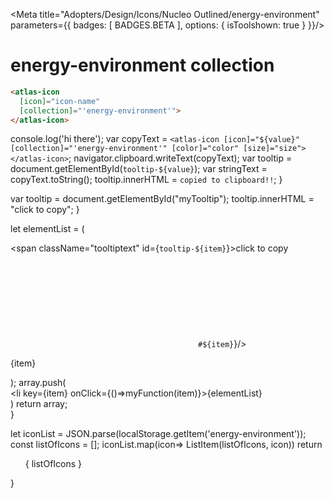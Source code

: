 
<Meta title="Adopters/Design/Icons/Nucleo Outlined/energy-environment" parameters={{ badges: [ BADGES.BETA ], options: { isToolshown: true } }}/>

# energy-environment collection

```html
<atlas-icon 
  [icon]="icon-name"  
  [collection]="'energy-environment'">
</atlas-icon>

```

<style>
{`
/* NOTE: This css is generated by Nucleo */
ul {
  display: flex;
  flex-wrap: wrap;
  justify-content: center;
  padding-left: 0;
}

ul li {
  border-radius: .4em;
  transition: background-color .2s;
  user-select: none;
  overflow: hidden;
  text-align: center;
  padding: 2em 1em 1em;
}

ul li:hover {
  background: hsla(0, 0%, 0%, 0.05);
  cursor: pointer;
}

ul p {
  display: block;
  font-size: 0.75rem;
  color: hsla(0, 0%, 0%, 0.5);
  user-select: text;
  cursor: pointer;
  max-width: 6rem;
  padding: 8px 0 4px;
}

ul p::selection {
  background: hsl(230, 93%, 66%);
  color: #fff;
}

ul p::-moz-selection {
  background: hsl(230, 93%, 66%);
  color: #fff;
}

.svg-wrapper {
  font-size: 32px;
}

.svg-wrapper svg {
  display: block;
  margin: 0 auto 10px;
}

/* --------------------------------

Icons

-------------------------------- */

:root {
  --icon-color-primary: inherit;
  --icon-color-secondary: currentColor;
}

.icon {
  display: inline-block;
  color: var(--icon-color-primary); /* icon primary color */
  height: 1em;
  width: 1em;
  line-height: 1;
  flex-shrink: 0;
  max-width: initial;
}

.icon use {
  /* icon secondary color */
  fill: var(--icon-color-secondary);
  stroke: var(--icon-color-secondary);
}

.css-122ju8q {
    padding: 0;
}

.icon-name {
    font-size: 12px;
}

/* --------------------------------

Caps/Corners

-------------------------------- */

.icon use {
  --icon-stroke-linecap-butt: butt;
  stroke-miterlimit: 10;
  stroke-linecap: square;
  stroke-linejoin: miter;
}

.stroke-round use {
  --icon-stroke-linecap-butt: round;
  stroke-linecap: round;
  stroke-linejoin: round;
}

/* --------------------------------

Tooltip

-------------------------------- */

.tooltip {
  position: relative;
  display: inline-block;
}

.tooltip .tooltiptext {
  visibility: hidden;
  width: 100%;
  background-color: #f6f9fc;
  color: #242323;
  text-align: center;
  padding: 3px;
  position: absolute;
  z-index: 1;
  bottom: 84%;
  left: 50%;
  margin-left: -75px;
  opacity: 0;
  transition: opacity 0.3s;
  font-size: 11px;
  justify-content: center;
  display: flex;
  align-items: center;
}

.tooltip:hover .tooltiptext {
  visibility: visible;
  opacity: 1;
}
    
    `}
</style>


  console.log('hi there');
  var copyText = `<atlas-icon [icon]="${value}" [collection]="'energy-environment'" [color]="color" [size]="size"></atlas-icon>`;
  navigator.clipboard.writeText(copyText);
  var tooltip = document.getElementById(`tooltip-${value}`);
  var stringText = copyText.toString();
  tooltip.innerHTML = `copied to clipboard!!`;
}

  var tooltip = document.getElementById("myTooltip");
  tooltip.innerHTML = "click to copy";
}

  let elementList = (
      <div>
          <span className="tooltiptext" id={`tooltip-${item}`}>click to copy</span>
          <div className="svg-wrapper">
          <svg className="icon">
            <use href={`#${item}`}/>
          </svg>
          </div>
          <p  data-folder="">
          {item}
          </p> 
      </div>
  );
  array.push( <div className="tooltip" key={item}><li key={item} onClick={()=>myFunction(item)}>{elementList}</li></div>)
  return array;   
}

  let iconList = JSON.parse(localStorage.getItem('energy-environment'));
  const listOfIcons = [];
  iconList.map(icon=> ListItem(listOfIcons, icon))
  return <ul>{ listOfIcons }</ul>
}

<Base/>
<svg xmlns="http://www.w3.org/2000/svg">
  <defs>
    <symbol id="battery-charging" viewBox="0 0 24 24">
      <path fill="currentColor" d="M10.886 9.857a.75.75 0 0 0-1.136.643v1.675l-2.614-1.568a.75.75 0 1 0-.772 1.286l3.75 2.25a.75.75 0 0 0 1.136-.643v-1.675l2.614 1.568a.75.75 0 1 0 .772-1.286l-3.75-2.25Z"/>
      <path fill="currentColor" fill-rule="evenodd" d="M3 8.25A2.25 2.25 0 0 1 5.25 6H16.5a2.25 2.25 0 0 1 2.25 2.25v7.5A2.25 2.25 0 0 1 16.5 18H5.25A2.25 2.25 0 0 1 3 15.75v-7.5Zm2.25-.75a.75.75 0 0 0-.75.75v7.5c0 .414.336.75.75.75H16.5a.75.75 0 0 0 .75-.75v-7.5a.75.75 0 0 0-.75-.75H5.25Z"/>
      <path fill="currentColor" d="M20.25 9a.75.75 0 0 1 .75.75v4.5a.75.75 0 0 1-1.5 0v-4.5a.75.75 0 0 1 .75-.75Z"/>
    </symbol>
    <symbol id="battery-power" viewBox="0 0 24 24">
      <path fill="currentColor" fill-rule="evenodd" d="M5.25 6A2.25 2.25 0 0 0 3 8.25v7.5A2.25 2.25 0 0 0 5.25 18H16.5a2.25 2.25 0 0 0 2.25-2.25v-7.5A2.25 2.25 0 0 0 16.5 6H5.25ZM4.5 8.25a.75.75 0 0 1 .75-.75H16.5a.75.75 0 0 1 .75.75v7.5a.75.75 0 0 1-.75.75H5.25a.75.75 0 0 1-.75-.75v-7.5Z"/>
      <path fill="currentColor" d="M21 9.75a.75.75 0 0 0-1.5 0v4.5a.75.75 0 0 0 1.5 0v-4.5Z"/>
    </symbol>
    <symbol id="battery-status" viewBox="0 0 24 24">
      <path fill="currentColor" fill-rule="evenodd" d="M6.75 9a.75.75 0 0 0-.75.75v4.5c0 .414.336.75.75.75h6a.75.75 0 0 0 .624-1.166l-3-4.5A.75.75 0 0 0 9.75 9h-3Zm.75 4.5v-3h1.849l2 3H7.5Z"/>
      <path fill="currentColor" fill-rule="evenodd" d="M3 8.25A2.25 2.25 0 0 1 5.25 6H16.5a2.25 2.25 0 0 1 2.25 2.25v7.5A2.25 2.25 0 0 1 16.5 18H5.25A2.25 2.25 0 0 1 3 15.75v-7.5Zm2.25-.75a.75.75 0 0 0-.75.75v7.5c0 .414.336.75.75.75H16.5a.75.75 0 0 0 .75-.75v-7.5a.75.75 0 0 0-.75-.75H5.25Z"/>
      <path fill="currentColor" d="M20.25 9a.75.75 0 0 1 .75.75v4.5a.75.75 0 0 1-1.5 0v-4.5a.75.75 0 0 1 .75-.75Z"/>
    </symbol>
    <symbol id="plug" viewBox="0 0 24 24">
      <path fill="currentColor" fill-rule="evenodd" d="M20.03 3.97a.75.75 0 0 1 0 1.06l-1.362 1.362a4.501 4.501 0 0 1-.486 5.79l-1.125 1.125a.75.75 0 0 1-1.06 0l-5.304-5.304a.75.75 0 0 1 0-1.06l1.125-1.125a4.5 4.5 0 0 1 5.79-.486L18.97 3.97a.75.75 0 0 1 1.06 0Zm-7.152 2.908a3 3 0 0 1 4.244 4.244l-.595.594-4.243-4.243.594-.595Zm-4.875 3.815a.75.75 0 0 0-1.06 0l-1.125 1.125a4.5 4.5 0 0 0-.486 5.79L3.97 18.97a.75.75 0 1 0 1.06 1.06l1.362-1.362a4.501 4.501 0 0 0 5.79-.486l1.125-1.125a.75.75 0 0 0 0-1.06L12.311 15l.97-.97a.75.75 0 1 0-1.061-1.06l-.97.97-1.19-1.19.97-.97a.75.75 0 1 0-1.06-1.06l-.97.97-.997-.997Zm-.53 1.59-.595.595a3 3 0 0 0-.002 4.241l.002.003.003.002a3 3 0 0 0 4.24-.002l.595-.595-4.243-4.243Z"/>
    </symbol>
    <symbol id="recycling" viewBox="0 0 24 24">
      <path fill="currentColor" d="M12 4.5c.26 0 .5.134.637.354l3.065 4.923.276-1.23a.75.75 0 1 1 1.464.328l-.677 3.017a.748.748 0 0 1-.896.568l-3.017-.677a.75.75 0 1 1 .328-1.464l1.27.285-2.451-3.937-1.233 1.972a.75.75 0 1 1-1.272-.795l1.87-2.992a.75.75 0 0 1 .637-.352ZM9.129 9.858a.75.75 0 0 1 .34.46l.75 3a.75.75 0 1 1-1.456.364l-.323-1.293L5.857 16.5H8.25a.75.75 0 0 1 0 1.5H4.5a.75.75 0 0 1-.635-1.149l3.249-5.171-1.191.298a.75.75 0 1 1-.364-1.456l3-.75a.747.747 0 0 1 .57.086Zm9.026 3.826a.75.75 0 0 0-1.271.795l1.263 2.021H13.06l.97-.97a.75.75 0 1 0-1.061-1.06l-2.25 2.25a.747.747 0 0 0-.22.528v.004a.747.747 0 0 0 .22.53l2.25 2.248a.75.75 0 1 0 1.06-1.06l-.97-.97h6.44a.75.75 0 0 0 .636-1.148l-1.98-3.168Z"/>
    </symbol>
    <symbol id="temperature" viewBox="0 0 24 24">
      <path fill="currentColor" d="M13.591 17.341A2.25 2.25 0 0 1 9.75 15.75h4.5a2.25 2.25 0 0 1-.659 1.591Z"/>
      <path fill="currentColor" fill-rule="evenodd" d="M12 3a3 3 0 0 0-3 3v5.439a5.25 5.25 0 1 0 6 0V6a3 3 0 0 0-3-3Zm-1.06 1.94A1.5 1.5 0 0 1 13.5 6v5.85a.75.75 0 0 0 .375.65 3.75 3.75 0 1 1-3.75 0 .75.75 0 0 0 .375-.65V6c0-.398.158-.78.44-1.06Z"/>
    </symbol>
    <symbol id="world" viewBox="0 0 24 24">
      <path fill="currentColor" fill-rule="evenodd" d="M14.387 9.913a.75.75 0 0 1 .423-.022l1.768.423a.75.75 0 0 1 .491.383l.851 1.634a.75.75 0 0 1 .021.65l-1.412 3.187a.75.75 0 0 1-.174.245l-1.322 1.23a.75.75 0 0 1-.463.2l-1.755.113a.75.75 0 0 1-.626-.271l-1.046-1.268a.75.75 0 0 1-.154-.635l.319-1.48-.275-1.458a.75.75 0 0 1 .151-.607l1.195-1.497a.75.75 0 0 1 .338-.24l1.67-.587Zm.289 1.489-1.259.442-.846 1.06.239 1.27a.756.756 0 0 1-.004.296l-.274 1.273.57.691 1.104-.07 1.014-.944 1.203-2.716-.526-1.01-1.221-.292Z"/>
      <path fill="currentColor" fill-rule="evenodd" d="M12.135 3.001A9 9 0 1 1 11.865 21a9 9 0 0 1 .27-17.998Zm-.46 1.506a7.459 7.459 0 0 0-3.608 1.106l.45.37a.75.75 0 0 1 .072.067l1.234 1.317a.75.75 0 0 1 .194.622l-.303 2.055a.75.75 0 0 1-.403.56l-1.866.943-.48.41.14.24.924.99a.75.75 0 0 1 .173.305l.53 1.855a.75.75 0 0 1-.24.78l-1.281 1.075-.112.476A7.5 7.5 0 0 0 18.054 7.572l-.552.313a.75.75 0 0 1-.281.092l-2.25.268a.75.75 0 0 1-.559-.16L12.7 6.704a.75.75 0 0 1-.24-.34l-.438-1.285-.346-.573Zm5.349 1.924a7.477 7.477 0 0 0-3.568-1.79l.353 1.032 1.298 1.045 1.787-.213.13-.074ZM5.91 16.378a.75.75 0 0 1 .146-.164l1.1-.923-.347-1.213-.857-.918a.75.75 0 0 1-.099-.133l-.5-.853a.75.75 0 0 1 .16-.95l1.027-.876a.745.745 0 0 1 .148-.099l1.599-.808.193-1.313-.952-1.017-.682-.56a7.479 7.479 0 0 0-2.346 5.45c0 1.633.523 3.145 1.41 4.377Z"/>
    </symbol>
  </defs>
</svg>














